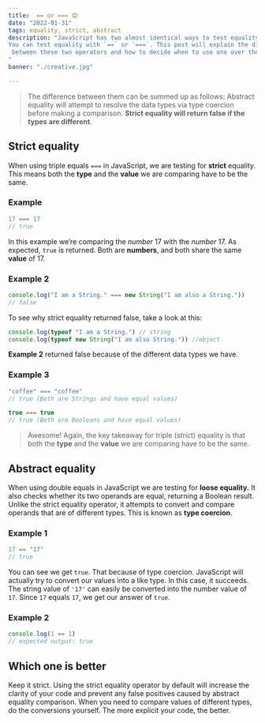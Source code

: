 ```yaml
---
title:  == or === 😟
date: "2022-01-31"
tags: equality, strict, abstract
description: "JavaScript has two almost identical ways to test equality. 
You can test equality with `==` or `===`. This post will explain the difference
 between these two operators and how to decide when to use one over the other.
"
banner: "./creative.jpg"

---
```


> The difference between them can be summed up as follows: Abstract equality will attempt
> to resolve the data types via type coercion before making a comparison. **Strict equality
> will return false if the types are different**.

## Strict equality

When using triple equals `===` in JavaScript, we are testing for **strict** equality. This means both the **type** and the **value** we are comparing have to be the same.

### Example

```js
17 === 17
// true
```

In this example we’re comparing the _number_ 17 with the _number_ 17. As expected, `true` is returned. Both are **numbers**, and both share the same **value** of 17.

### Example 2

```js
console.log("I am a String." === new String("I am also a String."))
// false
```

To see why strict equality returned false, take a look at this:

```js
console.log(typeof "I am a String.") // string
console.log(typeof new String("I am also String.")) //object
```

**Example 2** returned false because of the different data types we have.

### Example 3

```js
"coffee" === "coffee"
// true (Both are Strings and have equal values)

true === true
// true (Both are Booleans and have equal values)
```

> Awesome! Again, the key takeaway for triple (strict) equality is that both the **type** and the **value** we are comparing have to be the same.

## Abstract equality

When using double equals in JavaScript we are testing for **loose equality.** It also checks whether its two operands are equal, returning a Boolean result. Unlike the strict equality operator, it attempts to convert and compare operands that are of different types. This is known as **type coercion**.

### Example 1

```js
17 == "17"
// true
```

You can see we get `true`. That because of type coercion. JavaScript will actually try to convert our values into a like type. In this case, it succeeds. The string value of `'17'` can easily be converted into the number value of `17`. Since `17` equals `17`, we get our answer of `true`.

### Example 2

```js
console.log(1 == 1)
// expected output: true
```

## Which one is better

Keep it strict. Using the strict equality operator by default will increase the clarity of your code and prevent any false positives caused by abstract equality comparison. When you need to compare values of different types, do the conversions yourself. The more explicit your code, the better.
